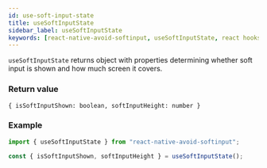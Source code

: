 ```yaml
---
id: use-soft-input-state
title: useSoftInputState
sidebar_label: useSoftInputState
keywords: [react-native-avoid-softinput, useSoftInputState, react hooks]
---
```


`useSoftInputState` returns object with properties determining whether soft input is shown and how much screen it covers.

### Return value

```
{ isSoftInputShown: boolean, softInputHeight: number }
```

### Example

```ts
import { useSoftInputState } from "react-native-avoid-softinput";

const { isSoftInputShown, softInputHeight } = useSoftInputState();
```
